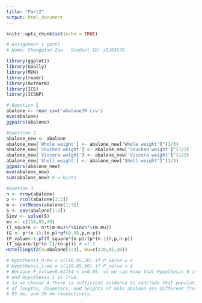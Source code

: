 ---
title: "Part2"
output: html_document
---

```{r setup, include=FALSE}
knitr::opts_chunk$set(echo = TRUE)
```

```{r}
# Assignment 1 part2 
# Name: Shengqian Zou   Student ID: z5203970
```

```{r}
library(ggplot2)
library(GGally)
library(MVN)
library(readr)
library(mvtnorm)
library(ICS)
library(ICSNP)
```

```{r}
# Question 1
abalone <- read_csv('abalone3M.csv')
mvn(abalone)
ggpairs(abalone)
```

```{r}
#Question 2
abalone_new <- abalone
abalone_new['Whole weight'] <- abalone_new['Whole weight']^(1/3)
abalone_new['Shucked weight'] <- abalone_new['Shucked weight']^(1/3)
abalone_new['Viscera weight'] <- abalone_new['Viscera weight']^(1/3)
abalone_new['Shell weight'] <- abalone_new['Shell weight']^(1/3)
ggpairs(abalone_new)
mvn(abalone_new)
sum(abalone_new) # = hint2
```

```{r}
#Quetion 3
n <- nrow(abalone) 
p <- ncol(abalone[1:3]) 
m <- colMeans(abalone[1:3]) 
S <- cov(abalone[1:3]) 
Sinv <- solve(S) 
mu <- c(110,85,30)
(T_square <- n*t(m-mu)%*%Sinv%*%(m-mu))
(G <- p*(n-1)/(n-p)*qf(0.95,p,n-p))
(P_value<-1-pf(T_square*(n-p)/(p*(n-1)),p,n-p))
(T_square/(p*(n-1)/(n-p))) # =T.2
HotellingsT2(X=abalone[1:3], mu=c(110,85,30))
```

```{r}
# Hypothesis_0:mu = c(110,85,30) if P_value ≥ α 
# Hypothesis_1:mu ≠ c(110,85,30) if P_value < α 
# Because P_value=0.01754 < α=0.05, so we can know that Hypothesis_0 is False
# and Hypothesis_1 is True.
# So we choose A.There is sufficient evidence to conclude that population means 
# of lengths, diameters, and heights of male abalone are different from 110 mm, 
# 85 mm, and 30 mm respectively.
```
